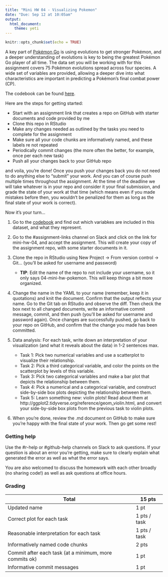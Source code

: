```yaml
---
title: "Mini HW 04 - Visualizing Pokemon"
date: "Due: Sep 12 at 10:05am"
output: 
  html_document: 
    theme: yeti
---
```


```r
knitr::opts_chunk$set(echo = TRUE)
```

A key part of [Pokémon Go](http://www.pokemongo.com/) is using evolutions to get stronger Pokémon, and a deeper understanding of evolutions is key to being the greatest Pokémon Go player of all time. The data set you will be working with for this assignment covers 75 Pokémon evolutions spread across four species. A wide set of variables are provided, allowing a deeper dive into what characteristics are important in predicting a Pokémon's final combat power (CP).

The codebook can be found [here](https://www.openintro.org/stat/data/?data=pokemon).

Here are the steps for getting started:

- Start with an assignment link that creates a repo on GitHub with starter documents and code provided by me
- Clone this repo in RStudio
- Make any changes needed as outlined by the tasks you need to complete for the assignment
- Make sure all your code chunks are informatively named, and these labels re not repeated
- Periodically commit changes (the more often the better, for example, once per each new task)
- Push all your changes back to your GitHub repo

and voila, you're done! Once you push your changes back you do not need to do anything else to "submit" your work. And you can of course push multiple times throughout the assignment. At the time of the deadline we will take whatever is in your repo and consider it your final submission, and grade the state of your work at that time (which means even if you made mistakes before then, you wouldn't be penalized for them as long as the final state of your work is correct).

Now it's your turn...

1. Go to the [codebook](https://www.openintro.org/stat/data/?data=pokemon) and find out which variabkes are included in this dataset, and what they represent.

2. Go to the #assignment-links channel on Slack and click on the link for mini-hw-04, and accept the assignment. This will create your copy of the assignment repo, with some starter documents in it. 

3. Clone the repo in RStudio using New Project -> From version control -> Git... (you'll be asked for username and password)
    - **TIP**: Edit the name of the repo to not include your username, so it only says 04-mini-hw-pokemon. This will keep things a bit more organized.

4. Change the name in the YAML to your name (remember, keep it in quotations) and knit the document. Confirm that the output reflects your name. Go to the Git tab on RStudio and observe the diff. Then check the box next to all changed documents, write an informative commit message, commit, and then push (you'll be asked for username and password again). Once changes are successfully pushed, go back to your repo on GitHub, and confirm that the change you made has been committed.

5. Data analysis: For each task, write down an interpretation of your visualization (and what it reveals about the data) in 1-2 sentences max.

    - Task 1: Pick two numerical variables and use a scatterplot to visualize their relationship.
    - Task 2: Pick a third categorical variable, and color the points on the scatterplot by levels of this variable.
    - Task 3: Pick two categorical variables and make a bar plot that depicts the relationship between them.
    - Task 4: Pick a numerical and a categorical variable, and construct side-by-side box plots depicting the relationship between them.
    - Task 5: Learn something new: violin plots! Read about them at http://ggplot2.tidyverse.org/reference/geom_violin.html, and convert your side-by-side box plots from the previous task to violin plots.

6. When you're done, review the .md document on GitHub to make sure you're happy with the final state of your work. Then go get some rest!

### Getting help

Use the #r-help or #github-help channels on Slack to ask questions. If your question is about an error you're getting, make sure to clearly explain what generated the error as well as what the error says.

You are also welcomed to discuss the homework with each other broadly (no sharing code!) as well as ask questions at office hours.

### Grading

Total                                                   | 15 pts
--------------------------------------------------------|--------
Updated name                                            | 1 pt
Correct plot for each task                              | 1 pts / task
Reasonable interpretation for each task                 | 1 pts / task
Informatively named code chunks                         | 2 pts
Commit after each task (at a minimum, more commits ok)  | 1 pt
Informative commit messages                             | 1 pt

